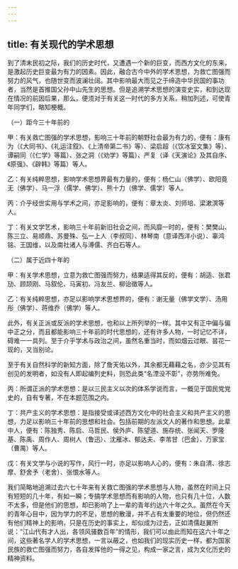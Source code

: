 ```yaml
---
---
---
```

title: 有关现代的学术思想
---




到了清末民初之际，我们的历史时代，又遭遇一个新的巨变，而西方文化的东来，是激起历史巨变最为有力的因素。因此，融合古今中外的学术思想，为救亡图强而努力的风气，也随世变而波澜壮阔。其中影响最大而见之于缔造中华民国的事功者，当然是首推国父孙中山先生的思想。但是追溯学术思想的演变史实，和到达现在情况的前因后果，那么，便须对于有关这一时代的多方关系，稍加列述，可使青年同学们，略知梗概。

（一）距今三十年前的

甲：有关救亡图强的学术思想，影响三十年前的朝野社会最为有力的，便有：康有为（《大同书》、《礼运注叙》、《上清帝第二书》等）、梁启超（《饮冰室文集》等）、谭嗣同（《仁学》等篇）、张之洞（《劝学》等篇）、严复（译《天演论》及其自序、《原强》、《辟韩》等篇）等人。

乙：有关纯粹思想，影响学术思想界最有力量的，便有：杨仁山（佛学）、欧阳竟无（佛学）、马一浮（儒学、佛学）、熊十力（佛学、儒学）等人。

丙：介乎经世实用与学术之间，亦足影响的，便有：章太炎、刘师培、梁漱溟等人。

丁：有关文学艺术，影响三十年前新旧社会之间，而风靡一时的，便有：樊樊山、陈三立、易顺鼎、苏曼殊、弘一上人（李叔同）、林琴南（意译西洋小说）、辜鸿铭、王国维，以及南社诸人与溥儒、齐白石等人。

（二）属于近四十年的

甲：有关学术思想，立意为救亡图强而努力，结果适得其反的，便有：胡适、张君劢、顾颉刚、马叙伦、马寅初、冯友兰、柳诒徵等人。

乙：有关纯粹思想，亦足以影响学术思想界的，便有：谢无量（佛学文学）、汤用彤（佛学）、蒋维乔（佛学）等人。

此外，有关正派或反派的学术思想，也和以上所列举的一样。其中又有正中偏与偏中正之分，而且都能影响三十年前的时代思想的，还有许多人物，一时记忆不详，碍难一一具列。至于介乎学术与政治之间，虽然名重当时，而如烟云过眼、昙花一现的，又当别论。

至于有关自然科学的新知方面，除了詹天佑以外，其余都无藉藉之名，亦少见其有创见的发明者，如没有人即起编列史料，则恐此类“名湮没不彰”，亦势所难免。

丙：所谓正派的学术思想：是以三民主义以次的体系学说而言，一概见于国民党党史的，自有专著，不在本题范围之内。

丁：共产主义的学术思想：是指接受或译述西方文化中的社会主义和共产主义的思想，力足以影响三十年前的思想和社会。包括前期的左派文人的著作和思想。此辈中人，便有：陈独秀、陈启、马哲民、侯外庐、陈望道、施存统、张闻天、罗隆基、陈禹、周作人、周树人（鲁迅）、沈雁冰、郁达夫、李芾甘（巴金）、万家宝（曹禺）等人。

戊：有关文学与小说的写作，风行一时，亦足以影响人心的，便有：朱自清、徐志摩、舒舍予（老舍）、张恨水等人。

我们简略地追溯过去六七十年来有关救亡图强的学术思想与人物，虽然在时间上只有短短的几十年，有如一瞬；专搞学术思想而有影响的人物，也只有几十位，人数不太多，但是他们的思想，却已影响了上一辈的青年约达六十年之久。虽然在今天的青年心目中，因为学力的不足，思想的散漫，并不占有太重要的地位，但仍然还有他们精神上的影响，只是在历史的事实上，却似成为过去，正如清儒赵翼所说：“江山代有才人出，各领风骚数百年”的情形，我们可以由此而知在这六十年之间，这些著名学人的学术思想，一言以蔽之，也如我们的现实历史一样，都为国家民族的救亡图强而努力，各自发挥他的一得之见，构成一家之言，成为文化历史的精神资料。